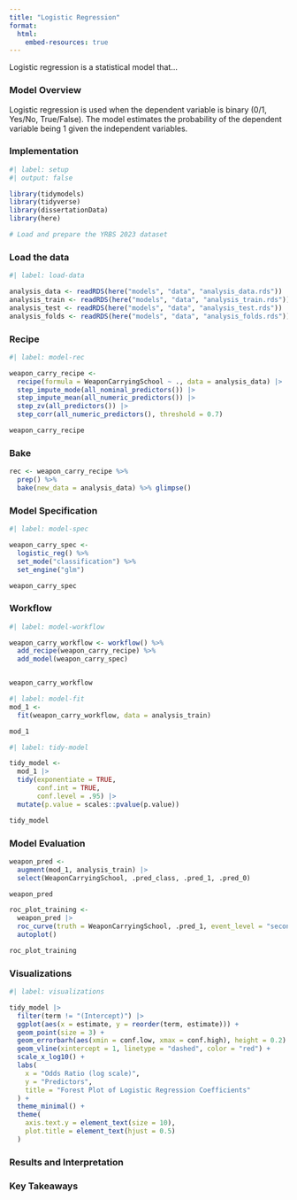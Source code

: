 ```yaml
---
title: "Logistic Regression"
format: 
  html: 
    embed-resources: true
---
```



Logistic regression is a statistical model that...

### Model Overview

Logistic regression is used when the dependent variable is binary (0/1, Yes/No, True/False). The model estimates the probability of the dependent variable being 1 given the independent variables.

### Implementation

```r
#| label: setup
#| output: false

library(tidymodels)
library(tidyverse)
library(dissertationData)
library(here)

# Load and prepare the YRBS 2023 dataset

```


### Load the data

```r
#| label: load-data

analysis_data <- readRDS(here("models", "data", "analysis_data.rds"))
analysis_train <- readRDS(here("models", "data", "analysis_train.rds"))
analysis_test <- readRDS(here("models", "data", "analysis_test.rds"))
analysis_folds <- readRDS(here("models", "data", "analysis_folds.rds"))

```
### Recipe

```r
#| label: model-rec

weapon_carry_recipe <- 
  recipe(formula = WeaponCarryingSchool ~ ., data = analysis_data) |>
  step_impute_mode(all_nominal_predictors()) |>
  step_impute_mean(all_numeric_predictors()) |>
  step_zv(all_predictors()) |> 
  step_corr(all_numeric_predictors(), threshold = 0.7) 

weapon_carry_recipe


```

### Bake 

```r
rec <- weapon_carry_recipe %>% 
  prep() %>% 
  bake(new_data = analysis_data) %>% glimpse()
```



### Model Specification

```r
#| label: model-spec

weapon_carry_spec <- 
  logistic_reg() %>% 
  set_mode("classification") %>% 
  set_engine("glm") 

weapon_carry_spec
```

### Workflow

```r
#| label: model-workflow

weapon_carry_workflow <- workflow() %>%
  add_recipe(weapon_carry_recipe) %>%
  add_model(weapon_carry_spec)


weapon_carry_workflow

```


```r
#| label: model-fit
mod_1 <- 
  fit(weapon_carry_workflow, data = analysis_train) 

mod_1

```

```r
#| label: tidy-model

tidy_model <- 
  mod_1 |>
  tidy(exponentiate = TRUE,
       conf.int = TRUE, 
       conf.level = .95) |>
  mutate(p.value = scales::pvalue(p.value))

tidy_model

```

### Model Evaluation


```r
weapon_pred <- 
  augment(mod_1, analysis_train) |> 
  select(WeaponCarryingSchool, .pred_class, .pred_1, .pred_0)

weapon_pred
```


```r
roc_plot_training <- 
  weapon_pred |> 
  roc_curve(truth = WeaponCarryingSchool, .pred_1, event_level = "second") |> 
  autoplot()

roc_plot_training 
```



### Visualizations

```r
#| label: visualizations

tidy_model |> 
  filter(term != "(Intercept)") |> 
  ggplot(aes(x = estimate, y = reorder(term, estimate))) +
  geom_point(size = 3) +
  geom_errorbarh(aes(xmin = conf.low, xmax = conf.high), height = 0.2) +
  geom_vline(xintercept = 1, linetype = "dashed", color = "red") +
  scale_x_log10() +
  labs(
    x = "Odds Ratio (log scale)",
    y = "Predictors",
    title = "Forest Plot of Logistic Regression Coefficients"
  ) +
  theme_minimal() +
  theme(
    axis.text.y = element_text(size = 10),
    plot.title = element_text(hjust = 0.5)
  )
```


### Results and Interpretation



### Key Takeaways

